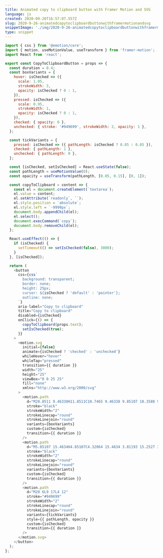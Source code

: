 ```yaml
---
title: Animated copy to clipboard button with Framer Motion and SVG
language: js
created: 2020-09-26T16:57:07.557Z
slug: 2020-9-26-animatedcopytoclipboardbuttonwithframermotionandsvg
snippetImage: './img/2020-9-26-animatedcopytoclipboardbuttonwithframermotionandsvg.png'
type: snippet
---
```


```js snippet
import { css } from '@emotion/core';
import { motion, useMotionValue, useTransform } from 'framer-motion';
import React from 'react';

export const CopyToClipboardButton = props => {
  const duration = 0.4;
  const boxVariants = {
    hover: isChecked => ({
      scale: 1.05,
      strokeWidth: 3,
      opacity: isChecked ? 0 : 1,
    }),
    pressed: isChecked => ({
      scale: 0.95,
      strokeWidth: 1,
      opacity: isChecked ? 0 : 1,
    }),
    checked: { opacity: 0 },
    unchecked: { stroke: '#949699', strokeWidth: 2, opacity: 1 },
  };

  const tickVariants = {
    pressed: isChecked => ({ pathLength: isChecked ? 0.85 : 0.05 }),
    checked: { pathLength: 1 },
    unchecked: { pathLength: 0 },
  };

  const [isChecked, setIsChecked] = React.useState(false);
  const pathLength = useMotionValue(0);
  const opacity = useTransform(pathLength, [0.05, 0.15], [0, 1]);

  const copyToClipboard = content => {
    const el = document.createElement(`textarea`);
    el.value = content;
    el.setAttribute(`readonly`, ``);
    el.style.position = `absolute`;
    el.style.left = `-9999px`;
    document.body.appendChild(el);
    el.select();
    document.execCommand(`copy`);
    document.body.removeChild(el);
  };

  React.useEffect(() => {
    if (isChecked) {
      setTimeout(() => setIsChecked(false), 3000);
    }
  }, [isChecked]);

  return (
    <button
      css={css`
        background: transparent;
        border: none;
        height: 25px;
        cursor: ${isChecked ? 'default' : 'pointer'};
        outline: none;
      `}
      aria-label="Copy to clipboard"
      title="Copy to clipboard"
      disabled={isChecked}
      onClick={() => {
        copyToClipboard(props.text);
        setIsChecked(true);
      }}
    >
      <motion.svg
        initial={false}
        animate={isChecked ? 'checked' : 'unchecked'}
        whileHover="hover"
        whileTap="pressed"
        transition={{ duration }}
        width="25"
        height="25"
        viewBox="0 0 25 25"
        fill="none"
        xmlns="http://www.w3.org/2000/svg"
      >
        <motion.path
          d="M20.8511 9.46338H11.8511C10.7465 9.46338 9.85107 10.3588 9.85107 11.4634V20.4634C9.85107 21.5679 10.7465 22.4634 11.8511 22.4634H20.8511C21.9556 22.4634 22.8511 21.5679 22.8511 20.4634V11.4634C22.8511 10.3588 21.9556 9.46338 20.8511 9.46338Z"
          stroke="black"
          strokeWidth="2"
          strokeLinecap="round"
          strokeLinejoin="round"
          variants={boxVariants}
          custom={isChecked}
          transition={{ duration }}
        />
        <motion.path
          d="M5.85107 15.4634H4.85107C4.32064 15.4634 3.81193 15.2527 3.43686 14.8776C3.06179 14.5025 2.85107 13.9938 2.85107 13.4634V4.46338C2.85107 3.93295 3.06179 3.42424 3.43686 3.04917C3.81193 2.67409 4.32064 2.46338 4.85107 2.46338H13.8511C14.3815 2.46338 14.8902 2.67409 15.2653 3.04917C15.6404 3.42424 15.8511 3.93295 15.8511 4.46338V5.46338"
          stroke="black"
          strokeWidth="2"
          strokeLinecap="round"
          strokeLinejoin="round"
          variants={boxVariants}
          custom={isChecked}
          transition={{ duration }}
        />
        <motion.path
          d="M20 6L9 17L4 12"
          stroke="#949699"
          strokeWidth="2"
          strokeLinecap="round"
          strokeLinejoin="round"
          variants={tickVariants}
          style={{ pathLength, opacity }}
          custom={isChecked}
          transition={{ duration }}
        />
      </motion.svg>
    </button>
  );
};
```
